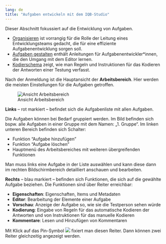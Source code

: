 ```yaml
---
lang: de
title: "Aufgaben entwickeln mit dem IQB-Studio"
---
```


Dieser Abschnitt fokussiert auf die Entwicklung von Aufgaben.

* [Organisieren](manage/index.qmd) ist vorrangig für die Rolle der Leitung eines Entwicklungsteams gedacht, die für eine effiziente Aufgabenentwicklung sorgen soll.
* [Aufgaben gestalten](design/index.qmd) enthält Anleitungen für Aufgabenentwickler\*innen, die den Umgang mit dem Editor lernen.
* [Kodierschema](coding-scheme/index.qmd) zeigt, wie man Regeln und Instruktionen für das Kodieren der Antworten einer Testung verfasst.

Nach der Anmeldung ist die Hauptansicht der **Arbeitsbereich**. Hier werden die meisten Einstellungen für die Aufgaben getroffen.

![Ansicht Arbeitsbereich](assets/Ansicht_Arbeitsbereich.png)

**Links** -- rot markiert -- befindet sich die Aufgabenliste mit allen Aufgaben.

Die Aufgaben können bei Bedarf gruppiert werden. Im Bild befinden sich bspw. alle Aufgaben in einer Gruppe mit dem Namen: „1. Gruppe“. Im linken unteren Bereich befinden sich Schalter:

* Funktion "Aufgabe hinzufügen"
* Funktion "Aufgabe löschen"
* Hauptmenü des Arbeitsbereiches mit weiteren übergreifenden Funktionen

Man muss links eine Aufgabe in der Liste auswählen und kann diese dann im rechten Bildschirmbereich detailliert anschauen und bearbeiten.

**Rechts** -- blau markiert -- befinden sich Funktionen, die sich auf die gewählte Aufgabe beziehen. Die Funktionen sind über Reiter erreichbar:

* **Eigenschaften**: Eigenschaften, Items und Metadaten
* **Editor**: Bearbeitung der Elemente einer Aufgabe
* **Vorschau**: Anzeige der Aufgabe so, wie sie die Testperson sehen würde
* **Kodierung**: Eingabe von Regeln für das automatische Kodieren der Antworten und von Instruktionen für das manuelle Kodieren
* **Kommentare**: Lesen und Hinzufügen von Kommentaren

Mit Klick auf das Pin-Symbol ![](assets/Symbol_Pin.png) fixiert man diesen Reiter. Dann können zwei Reiter gleichzeitig angezeigt werden.